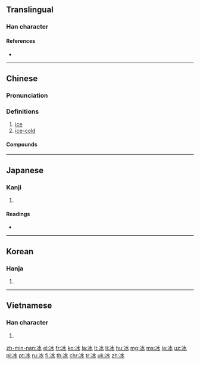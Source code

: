 {{also|氷}}
==Translingual==

===Han character===
{{Han char|rn=15|rad=冫|as=04|sn=6|four=3213<sub>0</sub>|canj=戈一水 (IME)|ids=⿰[[冫]][[水]]}}

====References====
* {{Han ref|kx=0131.240|dkj=01612|dj=0294.150|hdz=10295.090|uh=51B0|ud=20912|bh=A642|bd=42562}}

----

==Chinese==
{{zh-hanzi-box|[[冰]]}}

===Pronunciation===
{{zh-pron
|m=bīng,níng
|c=bing1
|h=pfs=pên
|md=bĭng
|mn=peng
|w=1pin
|mc=y
|oc=y
|cat=n
}}

===Definitions===
{{zh-hanzi}}

# [[ice]]
# [[ice-cold]]

====Compounds====
{{der5
| {{zh-l|愛玉冰/爱玉冰}}
| {{zh-l|冰坝}}
| {{zh-l|冰棒}}
| {{zh-l|冰雹}}
| {{zh-l|冰茶}}
| {{zh-l|冰碴儿}}
| {{zh-l|冰场}}
| {{zh-l|冰车}}
| {{zh-l|冰川|bīngchuān}}
| {{zh-l|冰川期}}
| {{zh-l|冰船}}
| {{zh-l|冰床}}
| {{zh-l|冰镩}}
| {{zh-l|冰袋}}
| {{zh-l|冰刀}}
| {{zh-l|冰岛|Bīngdǎo}}
| {{zh-l|冰道}}
| {{zh-l|冰灯}}
| {{zh-l|冰点}}
| {{zh-l|冰雕}}
| {{zh-l|冰冻}}
| {{zh-l|冰凍三尺，非一日之寒/冰冻三尺，非一日之寒}}
| {{zh-l|冰斗}}
| {{zh-l|冰毒}}
| {{zh-l|冰帆}}
| {{zh-l|冰封}}
| {{zh-l|冰峰}}
| {{zh-l|冰糕|bīnggāo}}
| {{zh-l|冰镐}}
| {{zh-l|冰挂}}
| {{zh-l|冰挂儿}}
| {{zh-l|冰柜}}
| {{zh-l|冰棍儿}}
| {{zh-l|冰海}}
| {{zh-l|冰河}}
| {{zh-l|冰河时代}}
| {{zh-l|冰花}}
| {{zh-l|冰肌玉骨}}
| {{zh-l|冰激凌}}
| {{zh-l|冰架}}
| {{zh-l|冰鉴}}
| {{zh-l|冰窖}}
| {{zh-l|冰晶}}
| {{zh-l|冰晶石}}
| {{zh-l|冰景}}
| {{zh-l|冰块}}, {{zh-l|冰块儿}}
| {{zh-l|冰冷}}
| {{zh-l|冰凉}}
| {{zh-l|冰凌}}
| {{zh-l|冰溜}}
| {{zh-l|冰轮}}
| {{zh-l|冰囊}}
| {{zh-l|冰排}}
| {{zh-l|冰排子}}
| {{zh-l|冰盆景}}, {{zh-l|冰盆景儿}}
| {{zh-l|冰片}}
| {{zh-l|冰瓶}}
| {{zh-l|冰瀑}}
| {{zh-l|冰期}}
| {{zh-l|冰淇淋|bīngqílín}}
| {{zh-l|冰橇}}
| {{zh-l|冰清玉洁}}
| {{zh-l|冰球|bīngqiú}}
| {{zh-l|冰人}}
| {{zh-l|冰山|bīngshān}}
| {{zh-l|冰上运动}}
| {{zh-l|冰蚀}}
| {{zh-l|冰释}}
| {{zh-l|冰霜}}
| {{zh-l|冰水}}
| {{zh-l|冰坛}}
| {{zh-l|冰炭}}
| {{zh-l|冰糖}}
| {{zh-l|冰糖葫芦}}
| {{zh-l|冰天雪地}}
| {{zh-l|冰天雪窖}}
| {{zh-l|冰坨}}
| {{zh-l|冰箱}}
| {{zh-l|冰消瓦解}}
| {{zh-l|冰鞋}}
| {{zh-l|冰心}}
| {{zh-l|冰雪}}
| {{zh-l|冰雪聪明}}
| {{zh-l|冰镇}}
| {{zh-l|冰柱|bīngzhù}}
| {{zh-l|冰砖}}
| {{zh-l|冰锥}}, {{zh-l|冰锥子}}
| {{zh-l|滑冰|huábīng}}
| {{zh-l|溜冰|liūbīng}}
| {{zh-l|芋冰|yùbīng}}
| {{zh-l|芋仔冰|yùzǎibīng}}
}}

----

==Japanese==

===Kanji===
{{ja-kanji|grade=|rs=冫04}}

# {{defn|lang=ja|sort=冫04}}

====Readings====
* {{ja-readings|on=[[ひょう]] (hyō)|kun=[[こおり]] (koori), [[ひ]] (hi)}}

----

==Korean==

===Hanja===
{{ko-hanja|hangeul=빙|rv=bing|mr=ping}}

# {{defn|lang=ko|sort=冫04}}

----

==Vietnamese==

===Han character===
{{vi-hantu|[[băng]], [[bâng]], [[phăng]], [[bưng]], [[văng]]|rs=冫04}}

# {{defn|lang=vi|sort=冫04}}

[[zh-min-nan:冰]]
[[el:冰]]
[[fr:冰]]
[[ko:冰]]
[[la:冰]]
[[lt:冰]]
[[li:冰]]
[[hu:冰]]
[[mg:冰]]
[[ms:冰]]
[[ja:冰]]
[[uz:冰]]
[[pl:冰]]
[[pt:冰]]
[[ru:冰]]
[[fi:冰]]
[[th:冰]]
[[chr:冰]]
[[tr:冰]]
[[uk:冰]]
[[zh:冰]]